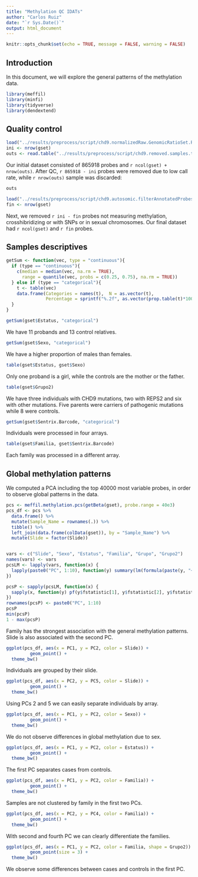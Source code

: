 ```yaml
---
title: "Methylation QC IDATs"
author: "Carlos Ruiz"
date: "`r Sys.Date()`"
output: html_document
---
```


```r
knitr::opts_chunk$set(echo = TRUE, message = FALSE, warning = FALSE)
```

## Introduction

In this document, we will explore the general patterns of the methylation data.


```r
library(meffil)
library(minfi)
library(tidyverse)
library(dendextend)
```

## Quality control

```r
load("../results/preprocess/script/chd9.normalizedRaw.GenomicRatioSet.Rdata")
ini <- nrow(gset)
outs <- read.table("../results/preprocess/script/chd9.removed.samples.txt")
```

Our initial dataset consisted of 865918 probes and `r ncol(gset) + nrow(outs)`. After QC, `r 865918 - ini` probes were removed due to low call rate, while `r nrow(outs)` sample was discarded:

```r
outs
```


```r
load("../results/preprocess/script/chd9.autosomic.filterAnnotatedProbes.GenomicRatioSet.Rdata")
fin <- nrow(gset)
```

Next, we removed `r ini - fin` probes not measuring methylation, crosshibridizing or with SNPs or in sexual chromosomes. Our final dataset had `r ncol(gset)` and `r fin` probes. 

## Samples descriptives

```r
getSum <- function(vec, type = "continuous"){
  if (type == "continuous"){
    c(median = median(vec, na.rm = TRUE), 
      range = quantile(vec, probs = c(0.25, 0.75), na.rm = TRUE))
  } else if (type == "categorical"){
    t <- table(vec)
    data.frame(Categories = names(t),  N = as.vector(t), 
               Percentage = sprintf("%.2f", as.vector(prop.table(t)*100)))
  }
}
```

```r
getSum(gset$Estatus, "categorical")
```

We have 11 probands and 13 control relatives.

```r
getSum(gset$Sexo, "categorical")
```

We have a higher proportion of males than females.

```r
table(gset$Estatus, gset$Sexo)
```

Only one proband is a girl, while the controls are the mother or the father.


```r
table(gset$Grupo2)
```
We have three individuals with CHD9 mutations, two with REPS2 and six with other mutations. Five parents were carriers of pathogenic mutations while 8 were controls.


```r
getSum(gset$Sentrix.Barcode, "categorical")
```

Individuals were processed in four arrays.

```r
table(gset$Familia, gset$Sentrix.Barcode)
```

Each family was processed in a different array.

## Global methylation patterns

We computed a PCA including the top 40000 most variable probes, in order to observe global patterns in the data.

```r
pcs <- meffil.methylation.pcs(getBeta(gset), probe.range = 40e3)
pcs_df <- pcs %>%
  data.frame() %>%
  mutate(Sample_Name = rownames(.)) %>%
  tibble() %>%
  left_join(data.frame(colData(gset)), by = "Sample_Name") %>%
  mutate(Slide = factor(Slide))


vars <- c("Slide", "Sexo", "Estatus", "Familia", "Grupo", "Grupo2")
names(vars) <- vars
pcsLM <- lapply(vars, function(x) {
  lapply(paste0("PC", 1:10), function(y) summary(lm(formula(paste(y, "~ ", x)), pcs_df)))
})

pcsP <- sapply(pcsLM, function(x) {
  sapply(x, function(y) pf(y$fstatistic[1], y$fstatistic[2], y$fstatistic[3], lower.tail = FALSE))
})
rownames(pcsP) <- paste0("PC", 1:10)
pcsP
min(pcsP)
1 - max(pcsP)
```

Family has the strongest association with the general methylation patterns. Slide is also associated with the second PC.

```r
ggplot(pcs_df, aes(x = PC1, y = PC2, color = Slide)) +
         geom_point() +
  theme_bw()
```

Individuals are grouped by their slide.

```r
ggplot(pcs_df, aes(x = PC2, y = PC5, color = Slide)) +
         geom_point() +
  theme_bw()
```

Using PCs 2 and 5 we can easily separate individuals by array.

```r
ggplot(pcs_df, aes(x = PC1, y = PC2, color = Sexo)) +
         geom_point() +
  theme_bw()
```

We do not observe differences in global methylation due to sex.


```r
ggplot(pcs_df, aes(x = PC1, y = PC2, color = Estatus)) +
         geom_point() +
  theme_bw()
```

The first PC separates cases from controls.

```r
ggplot(pcs_df, aes(x = PC1, y = PC2, color = Familia)) +
         geom_point() +
  theme_bw()
```

Samples are not clustered by family in the first two PCs. 

```r
ggplot(pcs_df, aes(x = PC2, y = PC4, color = Familia)) +
         geom_point() +
  theme_bw()
```
With second and fourth PC we can clearly differentiate the families.

```r
ggplot(pcs_df, aes(x = PC1, y = PC2, color = Familia, shape = Grupo2)) +
         geom_point(size = 3) +
  theme_bw()
```

We observe some differences between cases and controls in the first PC. 

